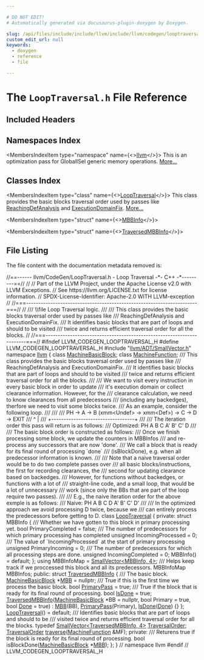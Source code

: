 ```yaml
---

# DO NOT EDIT!
# Automatically generated via docusaurus-plugin-doxygen by Doxygen.

slug: /api/files/include/include/llvm/include/llvm/codegen/looptraversal-h
custom_edit_url: null
keywords:
  - doxygen
  - reference
  - file

---
```





# The `LoopTraversal.h` File Reference

<DoxygenPage pluginConfig={pluginConfig}>



## Included Headers

<IncludesList>
<IncludesListItem
  filePath="llvm/ADT/SmallVector.h"
  permalink="/docs/api/files/include/include/llvm/include/llvm/adt/smallvector-h"
  isLocal="true" />
</IncludesList>

## Namespaces Index

<MembersIndex>

<MembersIndexItem
  type="namespace"
  name={<><a href="/docs/api/namespaces/llvm">llvm</a></>}>
This is an optimization pass for GlobalISel generic memory operations. <a href="/docs/api/namespaces/llvm/#details">More...</a>
</MembersIndexItem>

</MembersIndex>

## Classes Index

<MembersIndex>

<MembersIndexItem
  type="class"
  name={<><a href="/docs/api/classes/llvm/looptraversal">LoopTraversal</a></>}>
This class provides the basic blocks traversal order used by passes like <a href="/docs/api/classes/llvm/reachingdefanalysis">ReachingDefAnalysis</a> and <a href="/docs/api/classes/llvm/executiondomainfix">ExecutionDomainFix</a>. <a href="/docs/api/classes/llvm/looptraversal/#details">More...</a>
</MembersIndexItem>

<MembersIndexItem
  type="struct"
  name={<><a href="/docs/api/structs/llvm/looptraversal/mbbinfo">MBBInfo</a></>}>
</MembersIndexItem>

<MembersIndexItem
  type="struct"
  name={<><a href="/docs/api/structs/llvm/looptraversal/traversedmbbinfo">TraversedMBBInfo</a></>}>
</MembersIndexItem>

</MembersIndex>


## File Listing

The file content with the documentation metadata removed is:

<ProgramListing>

<Link id="l00001" /><CodeLine lineNumber="1"><span class="doxyHighlightComment">//==------ llvm/CodeGen/LoopTraversal.h - Loop Traversal -&#42;- C++ -&#42;---------==//</span></CodeLine>
<Link id="l00002" /><CodeLine lineNumber="2"><span class="doxyHighlightComment">//</span></CodeLine>
<Link id="l00003" /><CodeLine lineNumber="3"><span class="doxyHighlightComment">// Part of the LLVM Project, under the Apache License v2.0 with LLVM Exceptions.</span></CodeLine>
<Link id="l00004" /><CodeLine lineNumber="4"><span class="doxyHighlightComment">// See https://llvm.org/LICENSE.txt for license information.</span></CodeLine>
<Link id="l00005" /><CodeLine lineNumber="5"><span class="doxyHighlightComment">// SPDX-License-Identifier: Apache-2.0 WITH LLVM-exception</span></CodeLine>
<Link id="l00006" /><CodeLine lineNumber="6"><span class="doxyHighlightComment">//</span></CodeLine>
<Link id="l00007" /><CodeLine lineNumber="7"><span class="doxyHighlightComment">//===----------------------------------------------------------------------===//</span></CodeLine>
<Link id="l00008" /><CodeLine lineNumber="8"><span class="doxyHighlightComment">//</span></CodeLine>
<Link id="l00009" /><CodeLine lineNumber="9"><span class="doxyHighlightComment">/// \\file Loop Traversal logic.</span></CodeLine>
<Link id="l00010" /><CodeLine lineNumber="10"><span class="doxyHighlightComment">///</span></CodeLine>
<Link id="l00011" /><CodeLine lineNumber="11"><span class="doxyHighlightComment">/// This class provides the basic blocks traversal order used by passes like</span></CodeLine>
<Link id="l00012" /><CodeLine lineNumber="12"><span class="doxyHighlightComment">/// ReachingDefAnalysis and ExecutionDomainFix.</span></CodeLine>
<Link id="l00013" /><CodeLine lineNumber="13"><span class="doxyHighlightComment">/// It identifies basic blocks that are part of loops and should to be visited</span></CodeLine>
<Link id="l00014" /><CodeLine lineNumber="14"><span class="doxyHighlightComment">/// twice and returns efficient traversal order for all the blocks.</span></CodeLine>
<Link id="l00015" /><CodeLine lineNumber="15"><span class="doxyHighlightComment">//</span></CodeLine>
<Link id="l00016" /><CodeLine lineNumber="16"><span class="doxyHighlightComment">//===----------------------------------------------------------------------===//</span></CodeLine>
<Link id="l00017" /><CodeLine lineNumber="17"></CodeLine>
<Link id="l00018" /><CodeLine lineNumber="18"><span class="doxyHighlightPreprocessor">#ifndef LLVM&#95;CODEGEN&#95;LOOPTRAVERSAL&#95;H</span></CodeLine>
<Link id="l00019" /><CodeLine lineNumber="19"><span class="doxyHighlightPreprocessor">#define LLVM&#95;CODEGEN&#95;LOOPTRAVERSAL&#95;H</span></CodeLine>
<Link id="l00020" /><CodeLine lineNumber="20"></CodeLine>
<Link id="l00021" /><CodeLine lineNumber="21"><span class="doxyHighlightPreprocessor">#include &quot;<a href="/docs/api/files/include/include/llvm/include/llvm/adt/smallvector-h">llvm/ADT/SmallVector.h</a>&quot;</span></CodeLine>
<Link id="l00022" /><CodeLine lineNumber="22"></CodeLine>
<Link id="l00023" /><CodeLine lineNumber="23"><span class="doxyHighlightKeyword">namespace </span><span class="doxyHighlight"><a href="/docs/api/namespaces/llvm">llvm</a> &#123;</span></CodeLine>
<Link id="l00024" /><CodeLine lineNumber="24"></CodeLine>
<Link id="l00025" /><CodeLine lineNumber="25"><span class="doxyHighlightKeyword">class </span><span class="doxyHighlight"><a href="/docs/api/classes/llvm/machinebasicblock">MachineBasicBlock</a>;</span></CodeLine>
<Link id="l00026" /><CodeLine lineNumber="26"><span class="doxyHighlightKeyword">class </span><span class="doxyHighlight"><a href="/docs/api/classes/llvm/machinefunction">MachineFunction</a>;</span></CodeLine>
<Link id="l00027" /><CodeLine lineNumber="27"></CodeLine>
<Link id="l00028" /><CodeLine lineNumber="28"><span class="doxyHighlightComment">/// This class provides the basic blocks traversal order used by passes like</span></CodeLine>
<Link id="l00029" /><CodeLine lineNumber="29"><span class="doxyHighlightComment">/// ReachingDefAnalysis and ExecutionDomainFix.</span></CodeLine>
<Link id="l00030" /><CodeLine lineNumber="30"><span class="doxyHighlightComment">/// It identifies basic blocks that are part of loops and should to be visited</span></CodeLine>
<Link id="l00031" /><CodeLine lineNumber="31"><span class="doxyHighlightComment">/// twice and returns efficient traversal order for all the blocks.</span></CodeLine>
<Link id="l00032" /><CodeLine lineNumber="32"><span class="doxyHighlightComment">///</span></CodeLine>
<Link id="l00033" /><CodeLine lineNumber="33"><span class="doxyHighlightComment">/// We want to visit every instruction in every basic block in order to update</span></CodeLine>
<Link id="l00034" /><CodeLine lineNumber="34"><span class="doxyHighlightComment">/// it&#39;s execution domain or collect clearance information. However, for the</span></CodeLine>
<Link id="l00035" /><CodeLine lineNumber="35"><span class="doxyHighlightComment">/// clearance calculation, we need to know clearances from all predecessors</span></CodeLine>
<Link id="l00036" /><CodeLine lineNumber="36"><span class="doxyHighlightComment">/// (including any backedges), therfore we need to visit some blocks twice.</span></CodeLine>
<Link id="l00037" /><CodeLine lineNumber="37"><span class="doxyHighlightComment">/// As an example, consider the following loop.</span></CodeLine>
<Link id="l00038" /><CodeLine lineNumber="38"><span class="doxyHighlightComment">///</span></CodeLine>
<Link id="l00039" /><CodeLine lineNumber="39"><span class="doxyHighlightComment">///</span></CodeLine>
<Link id="l00040" /><CodeLine lineNumber="40"><span class="doxyHighlightComment">///    PH -&gt; A -&gt; B (xmm&lt;Undef&gt; -&gt; xmm&lt;Def&gt;) -&gt; C -&gt; D -&gt; EXIT</span></CodeLine>
<Link id="l00041" /><CodeLine lineNumber="41"><span class="doxyHighlightComment">///          ^                                  |</span></CodeLine>
<Link id="l00042" /><CodeLine lineNumber="42"><span class="doxyHighlightComment">///          +----------------------------------+</span></CodeLine>
<Link id="l00043" /><CodeLine lineNumber="43"><span class="doxyHighlightComment">///</span></CodeLine>
<Link id="l00044" /><CodeLine lineNumber="44"><span class="doxyHighlightComment">/// The iteration order this pass will return is as follows:</span></CodeLine>
<Link id="l00045" /><CodeLine lineNumber="45"><span class="doxyHighlightComment">/// Optimized: PH A B C A&#39; B&#39; C&#39; D</span></CodeLine>
<Link id="l00046" /><CodeLine lineNumber="46"><span class="doxyHighlightComment">///</span></CodeLine>
<Link id="l00047" /><CodeLine lineNumber="47"><span class="doxyHighlightComment">/// The basic block order is constructed as follows:</span></CodeLine>
<Link id="l00048" /><CodeLine lineNumber="48"><span class="doxyHighlightComment">/// Once we finish processing some block, we update the counters in MBBInfos</span></CodeLine>
<Link id="l00049" /><CodeLine lineNumber="49"><span class="doxyHighlightComment">/// and re-process any successors that are now &#39;done&#39;.</span></CodeLine>
<Link id="l00050" /><CodeLine lineNumber="50"><span class="doxyHighlightComment">/// We call a block that is ready for its final round of processing &#96;done&#96;</span></CodeLine>
<Link id="l00051" /><CodeLine lineNumber="51"><span class="doxyHighlightComment">/// (isBlockDone), e.g. when all predecessor information is known.</span></CodeLine>
<Link id="l00052" /><CodeLine lineNumber="52"><span class="doxyHighlightComment">///</span></CodeLine>
<Link id="l00053" /><CodeLine lineNumber="53"><span class="doxyHighlightComment">/// Note that a naive traversal order would be to do two complete passes over</span></CodeLine>
<Link id="l00054" /><CodeLine lineNumber="54"><span class="doxyHighlightComment">/// all basic blocks/instructions, the first for recording clearances, the</span></CodeLine>
<Link id="l00055" /><CodeLine lineNumber="55"><span class="doxyHighlightComment">/// second for updating clearance based on backedges.</span></CodeLine>
<Link id="l00056" /><CodeLine lineNumber="56"><span class="doxyHighlightComment">/// However, for functions without backedges, or functions with a lot of</span></CodeLine>
<Link id="l00057" /><CodeLine lineNumber="57"><span class="doxyHighlightComment">/// straight-line code, and a small loop, that would be a lot of unnecessary</span></CodeLine>
<Link id="l00058" /><CodeLine lineNumber="58"><span class="doxyHighlightComment">/// work (since only the BBs that are part of the loop require two passes).</span></CodeLine>
<Link id="l00059" /><CodeLine lineNumber="59"><span class="doxyHighlightComment">///</span></CodeLine>
<Link id="l00060" /><CodeLine lineNumber="60"><span class="doxyHighlightComment">/// E.g., the naive iteration order for the above exmple is as follows:</span></CodeLine>
<Link id="l00061" /><CodeLine lineNumber="61"><span class="doxyHighlightComment">/// Naive: PH A B C D A&#39; B&#39; C&#39; D&#39;</span></CodeLine>
<Link id="l00062" /><CodeLine lineNumber="62"><span class="doxyHighlightComment">///</span></CodeLine>
<Link id="l00063" /><CodeLine lineNumber="63"><span class="doxyHighlightComment">/// In the optimized approach we avoid processing D twice, because we</span></CodeLine>
<Link id="l00064" /><CodeLine lineNumber="64"><span class="doxyHighlightComment">/// can entirely process the predecessors before getting to D.</span></CodeLine>
<Link id="l00065" /><CodeLine lineNumber="65" lineLink="/docs/api/classes/llvm/looptraversal"><span class="doxyHighlightKeyword">class </span><span class="doxyHighlight"><a href="/docs/api/classes/llvm/looptraversal/#a7c7577edd85546c2abaa7f58d5ae1142">LoopTraversal</a> &#123;</span></CodeLine>
<Link id="l00066" /><CodeLine lineNumber="66"><span class="doxyHighlightKeyword">private</span><span class="doxyHighlight">:</span></CodeLine>
<Link id="l00067" /><CodeLine lineNumber="67"><span class="doxyHighlight">  </span><span class="doxyHighlightKeyword">struct </span><span class="doxyHighlight">MBBInfo &#123;</span></CodeLine>
<Link id="l00068" /><CodeLine lineNumber="68"><span class="doxyHighlightComment">    /// Whether we have gotten to this block in primary processing yet.</span></CodeLine>
<Link id="l00069" /><CodeLine lineNumber="69"><span class="doxyHighlight">    </span><span class="doxyHighlightKeywordType">bool</span><span class="doxyHighlight"> PrimaryCompleted = </span><span class="doxyHighlightKeyword">false</span><span class="doxyHighlight">;</span></CodeLine>
<Link id="l00070" /><CodeLine lineNumber="70"></CodeLine>
<Link id="l00071" /><CodeLine lineNumber="71"><span class="doxyHighlightComment">    /// The number of predecessors for which primary processing has completed</span></CodeLine>
<Link id="l00072" /><CodeLine lineNumber="72"><span class="doxyHighlight">    </span><span class="doxyHighlightKeywordType">unsigned</span><span class="doxyHighlight"> IncomingProcessed = 0;</span></CodeLine>
<Link id="l00073" /><CodeLine lineNumber="73"></CodeLine>
<Link id="l00074" /><CodeLine lineNumber="74"><span class="doxyHighlightComment">    /// The value of &#96;IncomingProcessed&#96; at the start of primary processing</span></CodeLine>
<Link id="l00075" /><CodeLine lineNumber="75"><span class="doxyHighlight">    </span><span class="doxyHighlightKeywordType">unsigned</span><span class="doxyHighlight"> PrimaryIncoming = 0;</span></CodeLine>
<Link id="l00076" /><CodeLine lineNumber="76"></CodeLine>
<Link id="l00077" /><CodeLine lineNumber="77"><span class="doxyHighlightComment">    /// The number of predecessors for which all processing steps are done.</span></CodeLine>
<Link id="l00078" /><CodeLine lineNumber="78"><span class="doxyHighlight">    </span><span class="doxyHighlightKeywordType">unsigned</span><span class="doxyHighlight"> IncomingCompleted = 0;</span></CodeLine>
<Link id="l00079" /><CodeLine lineNumber="79"></CodeLine>
<Link id="l00080" /><CodeLine lineNumber="80"><span class="doxyHighlight">    MBBInfo() = </span><span class="doxyHighlightKeywordFlow">default</span><span class="doxyHighlight">;</span></CodeLine>
<Link id="l00081" /><CodeLine lineNumber="81"><span class="doxyHighlight">  &#125;;</span></CodeLine>
<Link id="l00082" /><CodeLine lineNumber="82"><span class="doxyHighlight">  </span><span class="doxyHighlightKeyword">using </span><span class="doxyHighlight">MBBInfoMap = <a href="/docs/api/classes/llvm/smallvector">SmallVector&lt;MBBInfo, 4&gt;</a>;</span></CodeLine>
<Link id="l00083" /><CodeLine lineNumber="83"><span class="doxyHighlightComment">  /// Helps keep track if we proccessed this block and all its predecessors.</span></CodeLine>
<Link id="l00084" /><CodeLine lineNumber="84"><span class="doxyHighlight">  MBBInfoMap MBBInfos;</span></CodeLine>
<Link id="l00085" /><CodeLine lineNumber="85"></CodeLine>
<Link id="l00086" /><CodeLine lineNumber="86"><span class="doxyHighlightKeyword">public</span><span class="doxyHighlight">:</span></CodeLine>
<Link id="l00087" /><CodeLine lineNumber="87" lineLink="/docs/api/structs/llvm/looptraversal/traversedmbbinfo"><span class="doxyHighlight">  </span><span class="doxyHighlightKeyword">struct </span><span class="doxyHighlight"><a href="/docs/api/structs/llvm/looptraversal/traversedmbbinfo/#ae3050a5120205b84e75ade27d01a6847">TraversedMBBInfo</a> &#123;</span></CodeLine>
<Link id="l00088" /><CodeLine lineNumber="88"><span class="doxyHighlightComment">    /// The basic block.</span></CodeLine>
<Link id="l00089" /><CodeLine lineNumber="89" lineLink="/docs/api/structs/llvm/looptraversal/traversedmbbinfo/#a4f40d45fc9f60c5c32c5a636c2bc1052"><span class="doxyHighlight">    <a href="/docs/api/classes/llvm/machinebasicblock">MachineBasicBlock</a> &#42;<a href="/docs/api/structs/llvm/looptraversal/traversedmbbinfo/#a4f40d45fc9f60c5c32c5a636c2bc1052">MBB</a> = </span><span class="doxyHighlightKeyword">nullptr</span><span class="doxyHighlight">;</span></CodeLine>
<Link id="l00090" /><CodeLine lineNumber="90"></CodeLine>
<Link id="l00091" /><CodeLine lineNumber="91"><span class="doxyHighlightComment">    /// True if this is the first time we process the basic block.</span></CodeLine>
<Link id="l00092" /><CodeLine lineNumber="92" lineLink="/docs/api/structs/llvm/looptraversal/traversedmbbinfo/#ae68dce57440c127a0a1f82c005cf2075"><span class="doxyHighlight">    </span><span class="doxyHighlightKeywordType">bool</span><span class="doxyHighlight"> <a href="/docs/api/structs/llvm/looptraversal/traversedmbbinfo/#ae68dce57440c127a0a1f82c005cf2075">PrimaryPass</a> = </span><span class="doxyHighlightKeyword">true</span><span class="doxyHighlight">;</span></CodeLine>
<Link id="l00093" /><CodeLine lineNumber="93"></CodeLine>
<Link id="l00094" /><CodeLine lineNumber="94"><span class="doxyHighlightComment">    /// True if the block that is ready for its final round of processing.</span></CodeLine>
<Link id="l00095" /><CodeLine lineNumber="95" lineLink="/docs/api/structs/llvm/looptraversal/traversedmbbinfo/#a61e5b61d76c5750d2395d73adea96ec0"><span class="doxyHighlight">    </span><span class="doxyHighlightKeywordType">bool</span><span class="doxyHighlight"> <a href="/docs/api/structs/llvm/looptraversal/traversedmbbinfo/#a61e5b61d76c5750d2395d73adea96ec0">IsDone</a> = </span><span class="doxyHighlightKeyword">true</span><span class="doxyHighlight">;</span></CodeLine>
<Link id="l00096" /><CodeLine lineNumber="96"></CodeLine>
<Link id="l00097" /><CodeLine lineNumber="97" lineLink="/docs/api/structs/llvm/looptraversal/traversedmbbinfo/#ae3050a5120205b84e75ade27d01a6847"><span class="doxyHighlight">    <a href="/docs/api/structs/llvm/looptraversal/traversedmbbinfo/#ae3050a5120205b84e75ade27d01a6847">TraversedMBBInfo</a>(<a href="/docs/api/classes/llvm/machinebasicblock">MachineBasicBlock</a> &#42;BB = </span><span class="doxyHighlightKeyword">nullptr</span><span class="doxyHighlight">, </span><span class="doxyHighlightKeywordType">bool</span><span class="doxyHighlight"> Primary = </span><span class="doxyHighlightKeyword">true</span><span class="doxyHighlight">,</span></CodeLine>
<Link id="l00098" /><CodeLine lineNumber="98"><span class="doxyHighlight">                     </span><span class="doxyHighlightKeywordType">bool</span><span class="doxyHighlight"> <a href="/docs/api/namespaces/llvm/#a233737223c9a3dba810df5b91bc91d1fabbb9957d8adae962b153273c16bce571">Done</a> = </span><span class="doxyHighlightKeyword">true</span><span class="doxyHighlight">)</span></CodeLine>
<Link id="l00099" /><CodeLine lineNumber="99"><span class="doxyHighlight">        : <a href="/docs/api/structs/llvm/looptraversal/traversedmbbinfo/#a4f40d45fc9f60c5c32c5a636c2bc1052">MBB</a>(BB), <a href="/docs/api/structs/llvm/looptraversal/traversedmbbinfo/#ae68dce57440c127a0a1f82c005cf2075">PrimaryPass</a>(Primary), <a href="/docs/api/structs/llvm/looptraversal/traversedmbbinfo/#a61e5b61d76c5750d2395d73adea96ec0">IsDone</a>(<a href="/docs/api/namespaces/llvm/#a233737223c9a3dba810df5b91bc91d1fabbb9957d8adae962b153273c16bce571">Done</a>) &#123;&#125;</span></CodeLine>
<Link id="l00100" /><CodeLine lineNumber="100"><span class="doxyHighlight">  &#125;;</span></CodeLine>
<Link id="l00101" /><CodeLine lineNumber="101" lineLink="/docs/api/classes/llvm/looptraversal/#a7c7577edd85546c2abaa7f58d5ae1142"><span class="doxyHighlight">  <a href="/docs/api/classes/llvm/looptraversal/#a7c7577edd85546c2abaa7f58d5ae1142">LoopTraversal</a>() = </span><span class="doxyHighlightKeywordFlow">default</span><span class="doxyHighlight">;</span></CodeLine>
<Link id="l00102" /><CodeLine lineNumber="102"></CodeLine>
<Link id="l00103" /><CodeLine lineNumber="103"><span class="doxyHighlightComment">  /// Identifies basic blocks that are part of loops and should to be</span></CodeLine>
<Link id="l00104" /><CodeLine lineNumber="104"><span class="doxyHighlightComment">  ///  visited twice and returns efficient traversal order for all the blocks.</span></CodeLine>
<Link id="l00105" /><CodeLine lineNumber="105" lineLink="/docs/api/classes/llvm/looptraversal/#adb30e4144436f66defa2ce2454e0fde8"><span class="doxyHighlight">  </span><span class="doxyHighlightKeyword">typedef</span><span class="doxyHighlight"> <a href="/docs/api/classes/llvm/smallvector">SmallVector&lt;TraversedMBBInfo, 4&gt;</a> <a href="/docs/api/classes/llvm/looptraversal/#adb30e4144436f66defa2ce2454e0fde8">TraversalOrder</a>;</span></CodeLine>
<Link id="l00106" /><CodeLine lineNumber="106"><span class="doxyHighlight">  <a href="/docs/api/classes/llvm/looptraversal/#adb30e4144436f66defa2ce2454e0fde8">TraversalOrder</a> <a href="/docs/api/classes/llvm/looptraversal/#a87cd9704fc800af5dddb87f26badfb3a">traverse</a>(<a href="/docs/api/classes/llvm/machinefunction">MachineFunction</a> &amp;MF);</span></CodeLine>
<Link id="l00107" /><CodeLine lineNumber="107"></CodeLine>
<Link id="l00108" /><CodeLine lineNumber="108"><span class="doxyHighlightKeyword">private</span><span class="doxyHighlight">:</span></CodeLine>
<Link id="l00109" /><CodeLine lineNumber="109"><span class="doxyHighlightComment">  /// Returens true if the block is ready for its final round of processing.</span></CodeLine>
<Link id="l00110" /><CodeLine lineNumber="110"><span class="doxyHighlight">  </span><span class="doxyHighlightKeywordType">bool</span><span class="doxyHighlight"> isBlockDone(<a href="/docs/api/classes/llvm/machinebasicblock">MachineBasicBlock</a> &#42;<a href="/docs/api/files/lib/lib/target/lib/target/arm/armslshardening-cpp/#a5958512eae2979bd2eb383977996a600">MBB</a>);</span></CodeLine>
<Link id="l00111" /><CodeLine lineNumber="111"><span class="doxyHighlight">&#125;;</span></CodeLine>
<Link id="l00112" /><CodeLine lineNumber="112"></CodeLine>
<Link id="l00113" /><CodeLine lineNumber="113"><span class="doxyHighlight">&#125; </span><span class="doxyHighlightComment">// namespace llvm</span></CodeLine>
<Link id="l00114" /><CodeLine lineNumber="114"></CodeLine>
<Link id="l00115" /><CodeLine lineNumber="115"><span class="doxyHighlightPreprocessor">#endif </span><span class="doxyHighlightComment">// LLVM&#95;CODEGEN&#95;LOOPTRAVERSAL&#95;H</span></CodeLine>

</ProgramListing>


</DoxygenPage>
